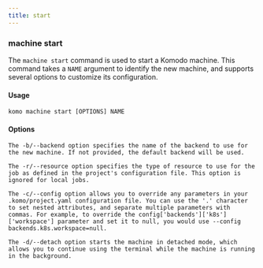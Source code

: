 ```yaml
---
title: start
---
```


### machine start
The `machine start` command is used to start a Komodo machine. This command takes a `NAME` argument to identify the new machine, and supports several options to customize its configuration.

#### Usage
```
komo machine start [OPTIONS] NAME
```

#### Options
```
The -b/--backend option specifies the name of the backend to use for the new machine. If not provided, the default backend will be used.
```

```
The -r/--resource option specifies the type of resource to use for the job as defined in the project's configuration file. This option is ignored for local jobs.
```

```
The -c/--config option allows you to override any parameters in your .komo/project.yaml configuration file. You can use the '.' character to set nested attributes, and separate multiple parameters with commas. For example, to override the config['backends']['k8s']['workspace'] parameter and set it to null, you would use --config backends.k8s.workspace=null.
```

```
The -d/--detach option starts the machine in detached mode, which allows you to continue using the terminal while the machine is running in the background.
```
